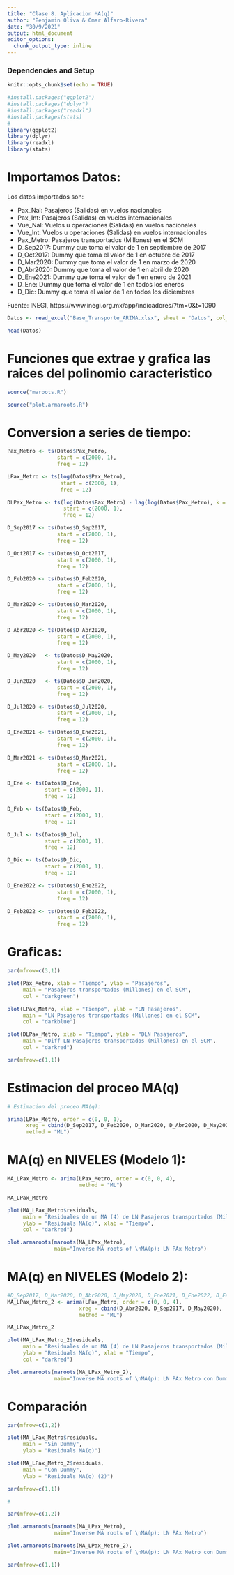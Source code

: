 ```yaml
---
title: "Clase 8. Aplicacion MA(q)"
author: "Benjamin Oliva & Omar Alfaro-Rivera"
date: "30/9/2021"
output: html_document
editor_options: 
  chunk_output_type: inline
---
```


### Dependencies and Setup
```r
knitr::opts_chunk$set(echo = TRUE)

#install.packages("ggplot2")
#install.packages("dplyr")
#install.packages("readxl")
#install.packages(stats)
# 
library(ggplot2)
library(dplyr)
library(readxl)
library(stats)

```

# Importamos Datos:

Los datos importados son:

* Pax_Nal: Pasajeros (Salidas) en vuelos nacionales
* Pax_Int: Pasajeros (Salidas) en vuelos internacionales 
* Vue_Nal: Vuelos u operaciones (Salidas) en vuelos nacionales
* Vue_Int: Vuelos u operaciones (Salidas) en vuelos internacionales
* Pax_Metro: Pasajeros transportados (Millones) en el SCM
* D_Sep2017: Dummy que toma el valor de 1 en septiembre de 2017
* D_Oct2017: Dummy que toma el valor de 1 en octubre de 2017
* D_Mar2020: Dummy que toma el valor de 1 en marzo de 2020
* D_Abr2020: Dummy que toma el valor de 1 en abril de 2020
* D_Ene2021: Dummy que toma el valor de 1 en enero de 2021
* D_Ene: Dummy que toma el valor de 1 en todos los eneros
* D_Dic: Dummy que toma el valor de 1 en todos los diciembres

Fuente: INEGI, https://www.inegi.org.mx/app/indicadores/?tm=0&t=1090

```r

Datos <- read_excel("Base_Transporte_ARIMA.xlsx", sheet = "Datos", col_names = TRUE)

head(Datos)

```

# Funciones que extrae y grafica las raices del polinomio caracteristico

```r

source("maroots.R")

source("plot.armaroots.R")

```

# Conversion a series de tiempo:

```r

Pax_Metro <- ts(Datos$Pax_Metro, 
                start = c(2000, 1), 
                freq = 12)

LPax_Metro <- ts(log(Datos$Pax_Metro), 
                 start = c(2000, 1), 
                 freq = 12)

DLPax_Metro <- ts(log(Datos$Pax_Metro) - lag(log(Datos$Pax_Metro), k = 1),
                  start = c(2000, 1), 
                  freq = 12)

D_Sep2017 <- ts(Datos$D_Sep2017, 
                start = c(2000, 1), 
                freq = 12)

D_Oct2017 <- ts(Datos$D_Oct2017, 
                start = c(2000, 1), 
                freq = 12)

D_Feb2020 <- ts(Datos$D_Feb2020, 
                start = c(2000, 1), 
                freq = 12)

D_Mar2020 <- ts(Datos$D_Mar2020, 
                start = c(2000, 1), 
                freq = 12)

D_Abr2020 <- ts(Datos$D_Abr2020, 
                start = c(2000, 1), 
                freq = 12)

D_May2020	<- ts(Datos$D_May2020, 
                start = c(2000, 1), 
                freq = 12)

D_Jun2020	<- ts(Datos$D_Jun2020, 
                start = c(2000, 1), 
                freq = 12)

D_Jul2020 <- ts(Datos$D_Jul2020, 
                start = c(2000, 1), 
                freq = 12)

D_Ene2021 <- ts(Datos$D_Ene2021, 
                start = c(2000, 1), 
                freq = 12)

D_Mar2021 <- ts(Datos$D_Mar2021, 
                start = c(2000, 1), 
                freq = 12)

D_Ene <- ts(Datos$D_Ene, 
            start = c(2000, 1), 
            freq = 12)

D_Feb <- ts(Datos$D_Feb, 
            start = c(2000, 1), 
            freq = 12)

D_Jul <- ts(Datos$D_Jul, 
            start = c(2000, 1), 
            freq = 12)

D_Dic <- ts(Datos$D_Dic, 
            start = c(2000, 1), 
            freq = 12)

D_Ene2022 <- ts(Datos$D_Ene2022, 
                start = c(2000, 1), 
                freq = 12)

D_Feb2022 <- ts(Datos$D_Feb2022, 
                start = c(2000, 1), 
                freq = 12)

```

# Graficas:

```r

par(mfrow=c(3,1))

plot(Pax_Metro, xlab = "Tiempo", ylab = "Pasajeros",
     main = "Pasajeros transportados (Millones) en el SCM",
     col = "darkgreen")

plot(LPax_Metro, xlab = "Tiempo", ylab = "LN Pasajeros",
     main = "LN Pasajeros transportados (Millones) en el SCM",
     col = "darkblue")

plot(DLPax_Metro, xlab = "Tiempo", ylab = "DLN Pasajeros",
     main = "Diff LN Pasajeros transportados (Millones) en el SCM", 
     col = "darkred")

par(mfrow=c(1,1))

```

# Estimacion del proceo MA(q)

```r

# Estimacion del proceo MA(q):

arima(LPax_Metro, order = c(0, 0, 1), 
      xreg = cbind(D_Sep2017, D_Feb2020, D_Mar2020, D_Abr2020, D_May2020, D_Ene2021, D_Ene2022, D_Feb2022),
      method = "ML")

```

# MA(q) en NIVELES (Modelo 1): 

```r

MA_LPax_Metro <- arima(LPax_Metro, order = c(0, 0, 4), 
                       method = "ML")

MA_LPax_Metro

plot(MA_LPax_Metro$residuals,
     main = "Residuales de un MA (4) de LN Pasajeros transportados (Millones) en el SCM",
     ylab = "Residuals MA(q)", xlab = "Tiempo",
     col = "darkred")

plot.armaroots(maroots(MA_LPax_Metro), 
               main="Inverse MA roots of \nMA(p): LN PAx Metro")

```

# MA(q) en NIVELES (Modelo 2): 

```r
#D_Sep2017, D_Mar2020, D_Abr2020, D_May2020, D_Ene2021, D_Ene2022, D_Feb2022
MA_LPax_Metro_2 <- arima(LPax_Metro, order = c(0, 0, 4),
                       xreg = cbind(D_Abr2020, D_Sep2017, D_May2020),
                       method = "ML")

MA_LPax_Metro_2

plot(MA_LPax_Metro_2$residuals,
     main = "Residuales de un MA (4) de LN Pasajeros transportados (Millones) en el SCM",
     ylab = "Residuals MA(q)", xlab = "Tiempo",
     col = "darkred")

plot.armaroots(maroots(MA_LPax_Metro_2), 
               main="Inverse MA roots of \nMA(p): LN PAx Metro con Dummy")

```

# Comparación

```r

par(mfrow=c(1,2))

plot(MA_LPax_Metro$residuals,
     main = "Sin Dummy",
     ylab = "Residuals MA(q)")

plot(MA_LPax_Metro_2$residuals,
     main = "Con Dummy",
     ylab = "Residuals MA(q) (2)")

par(mfrow=c(1,1))

#

par(mfrow=c(1,2))

plot.armaroots(maroots(MA_LPax_Metro), 
               main="Inverse MA roots of \nMA(p): LN PAx Metro")

plot.armaroots(maroots(MA_LPax_Metro_2), 
               main="Inverse MA roots of \nMA(p): LN PAx Metro con Dummy")

par(mfrow=c(1,1))

```

